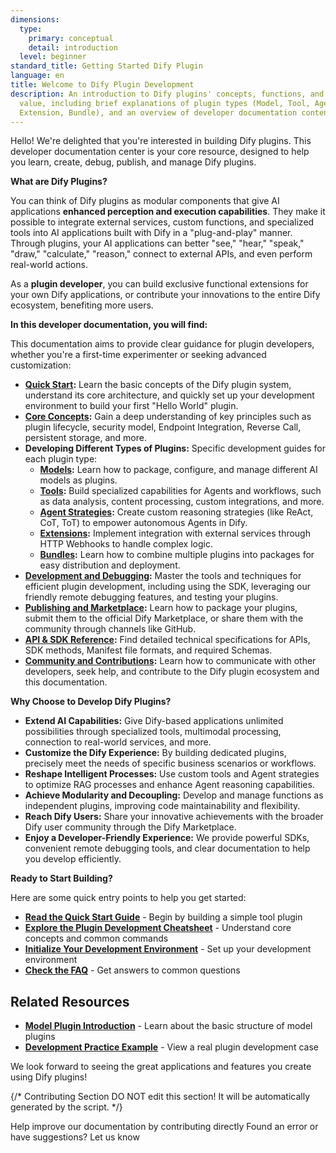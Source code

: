 ```yaml
---
dimensions:
  type:
    primary: conceptual
    detail: introduction
  level: beginner
standard_title: Getting Started Dify Plugin
language: en
title: Welcome to Dify Plugin Development
description: An introduction to Dify plugins' concepts, functions, and development
  value, including brief explanations of plugin types (Model, Tool, Agent Strategy,
  Extension, Bundle), and an overview of developer documentation contents.
---
```


Hello! We're delighted that you're interested in building Dify plugins. This developer documentation center is your core resource, designed to help you learn, create, debug, publish, and manage Dify plugins.

**What are Dify Plugins?**

You can think of Dify plugins as modular components that give AI applications **enhanced perception and execution capabilities**. They make it possible to integrate external services, custom functions, and specialized tools into AI applications built with Dify in a "plug-and-play" manner. Through plugins, your AI applications can better "see," "hear," "speak," "draw," "calculate," "reason," connect to external APIs, and even perform real-world actions.

As a **plugin developer**, you can build exclusive functional extensions for your own Dify applications, or contribute your innovations to the entire Dify ecosystem, benefiting more users.

**In this developer documentation, you will find:**

This documentation aims to provide clear guidance for plugin developers, whether you're a first-time experimenter or seeking advanced customization:

-   **[Quick Start](/plugin-dev-en/0211-getting-started-dify-tool):** Learn the basic concepts of the Dify plugin system, understand its core architecture, and quickly set up your development environment to build your first "Hello World" plugin.
-   **[Core Concepts](/plugin-dev-en/0131-cheatsheet):** Gain a deep understanding of key principles such as plugin lifecycle, security model, Endpoint Integration, Reverse Call, persistent storage, and more.
-   **Developing Different Types of Plugins:** Specific development guides for each plugin type:
    -   **[Models](/plugin-dev-en/0211-getting-started-new-model):** Learn how to package, configure, and manage different AI models as plugins.
    -   **[Tools](/plugin-dev-en/0211-getting-started-dify-tool):** Build specialized capabilities for Agents and workflows, such as data analysis, content processing, custom integrations, and more.
    -   **[Agent Strategies](/plugin-dev-en/9433-agent-strategy-plugin):** Create custom reasoning strategies (like ReAct, CoT, ToT) to empower autonomous Agents in Dify.
    -   **[Extensions](/plugin-dev-en/9231-extension-plugin):** Implement integration with external services through HTTP Webhooks to handle complex logic.
    -   **[Bundles](/plugin-dev-en/9241-bundle):** Learn how to combine multiple plugins into packages for easy distribution and deployment.
-   **[Development and Debugging](/plugin-dev-en/0411-remote-debug-a-plugin):** Master the tools and techniques for efficient plugin development, including using the SDK, leveraging our friendly remote debugging features, and testing your plugins.
-   **[Publishing and Marketplace](/plugin-dev-en/0321-release-overview):** Learn how to package your plugins, submit them to the official Dify Marketplace, or share them with the community through channels like GitHub.
-   **[API & SDK Reference](/plugin-dev-en/0411-general-specifications):** Find detailed technical specifications for APIs, SDK methods, Manifest file formats, and required Schemas.
-   **[Community and Contributions](/plugin-dev-en/0312-contributor-covenant-code-of-conduct):** Learn how to communicate with other developers, seek help, and contribute to the Dify plugin ecosystem and this documentation.

**Why Choose to Develop Dify Plugins?**

-   **Extend AI Capabilities:** Give Dify-based applications unlimited possibilities through specialized tools, multimodal processing, connection to real-world services, and more.
-   **Customize the Dify Experience:** By building dedicated plugins, precisely meet the needs of specific business scenarios or workflows.
-   **Reshape Intelligent Processes:** Use custom tools and Agent strategies to optimize RAG processes and enhance Agent reasoning capabilities.
-   **Achieve Modularity and Decoupling:** Develop and manage functions as independent plugins, improving code maintainability and flexibility.
-   **Reach Dify Users:** Share your innovative achievements with the broader Dify user community through the Dify Marketplace.
-   **Enjoy a Developer-Friendly Experience:** We provide powerful SDKs, convenient remote debugging tools, and clear documentation to help you develop efficiently.

**Ready to Start Building?**

Here are some quick entry points to help you get started:

-   **[Read the Quick Start Guide](/plugin-dev-en/0211-getting-started-dify-tool)** - Begin by building a simple tool plugin
-   **[Explore the Plugin Development Cheatsheet](/plugin-dev-en/0131-cheatsheet)** - Understand core concepts and common commands
-   **[Initialize Your Development Environment](/plugin-dev-en/0221-initialize-development-tools)** - Set up your development environment
-   **[Check the FAQ](/plugin-dev-en/0331-faq)** - Get answers to common questions

## Related Resources

-   **[Model Plugin Introduction](/plugin-dev-en/0131-model-plugin-introduction)** - Learn about the basic structure of model plugins
-   **[Development Practice Example](/plugin-dev-en/0432-develop-a-slack-bot-plugin)** - View a real plugin development case

We look forward to seeing the great applications and features you create using Dify plugins!

{/*
Contributing Section
DO NOT edit this section!
It will be automatically generated by the script.
*/}

<CardGroup cols="2">
    <Card
        title="Edit this page"
        icon="pen-to-square"
        href="https://github.com/langgenius/dify-docs-mintlify/edit/main/plugin-dev-en/0111-getting-started-dify-plugin.mdx"
    >
        Help improve our documentation by contributing directly
    </Card>
    <Card
        title="Report an issue"
        icon="github"
        href="https://github.com/langgenius/dify-docs-mintlify/issues/new?title=Documentation%20Issue%3A%20getting-started-dify-plu&body=%23%23%20Issue%20Description%0A%3C%21--%20Please%20briefly%20describe%20the%20issue%20you%20found%20--%3E%0A%0A%23%23%20Page%20Link%0Ahttps%3A%2F%2Fgithub.com%2Flanggenius%2Fdify-docs-mintlify%2Fblob%2Fmain%2Fplugin-dev-en%2F0111-getting-started-dify-plugin.mdx%0A%0A%23%23%20Suggested%20Changes%0A%3C%21--%20If%20you%20have%20specific%20suggestions%20for%20changes%2C%20please%20describe%20them%20here%20--%3E%0A%0A%3C%21--%20Thank%20you%20for%20helping%20improve%20our%20documentation%21%20--%3E"
    >
        Found an error or have suggestions? Let us know
    </Card>
</CardGroup>

